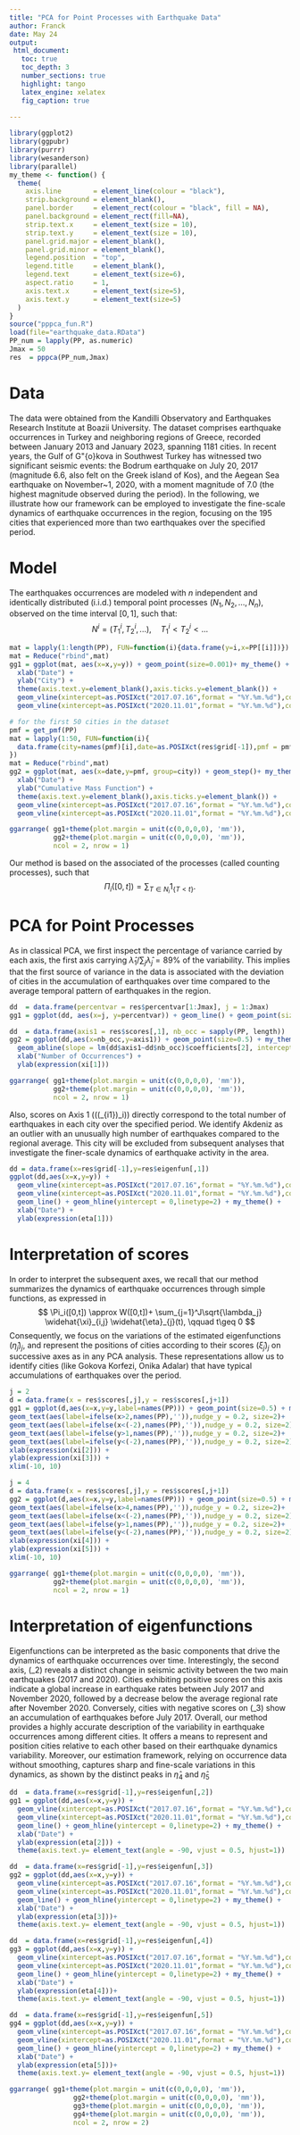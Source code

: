 ```yaml
---
title: "PCA for Point Processes with Earthquake Data"
author: Franck
date: May 24
output:
 html_document:
   toc: true
   toc_depth: 3
   number_sections: true
   highlight: tango
   latex_engine: xelatex 
   fig_caption: true
   
---
```


```r
library(ggplot2)
library(ggpubr)
library(purrr)
library(wesanderson)
library(parallel)
my_theme <- function() {
  theme(   
    axis.line        = element_line(colour = "black"),
    strip.background = element_blank(),
    panel.border     = element_rect(colour = "black", fill = NA),
    panel.background = element_rect(fill=NA),
    strip.text.x     = element_text(size = 10),
    strip.text.y     = element_text(size = 10),
    panel.grid.major = element_blank(), 
    panel.grid.minor = element_blank(),
    legend.position  = "top",
    legend.title     = element_blank(),
    legend.text      = element_text(size=6),  
    aspect.ratio     = 1,
    axis.text.x      = element_text(size=5),
    axis.text.y      = element_text(size=5)
  )
}
source("pppca_fun.R")
load(file="earthquake_data.RData")
PP_num = lapply(PP, as.numeric)
Jmax = 50
res  = pppca(PP_num,Jmax)

```

# Data

The data were obtained from the Kandilli Observatory and Earthquakes Research Institute at Bo\u{g}azi\c{c}i University\footnote{\url{http://www.koeri.boun.edu.tr/sismo/2/earthquake-catalog/}}. The dataset comprises earthquake occurrences in Turkey and neighboring regions of Greece, recorded between January 2013 and January 2023, spanning 1181 cities. In recent years, the Gulf of G\"{o}kova in Southwest Turkey has witnessed two significant seismic events: the Bodrum earthquake on July 20, 2017 (magnitude 6.6, also felt on the Greek island of Kos), and the Aegean Sea earthquake on November~1, 2020, with a moment magnitude of 7.0 (the highest magnitude observed during the period).  In the following, we illustrate how our framework can be employed to investigate the fine-scale dynamics of earthquake occurrences in the region, focusing on the 195 cities that experienced more than two earthquakes over the specified period.	

# Model 

The earthquakes occurrences are modeled with $n$ independent and identically distributed (i.i.d.) temporal point processes $(N_1, N_2, \ldots, N_n)$,  observed on the time interval $[0,1]$, such that:
$$
N^i = (T^i_1, T^i_2,...), \quad T^i_1< T^i_2 < ...
$$

```r
mat = lapply(1:length(PP), FUN=function(i){data.frame(y=i,x=PP[[i]])})
mat = Reduce("rbind",mat)
gg1 = ggplot(mat, aes(x=x,y=y)) + geom_point(size=0.001)+ my_theme() + 
  xlab("Date") + 
  ylab("City") + 
  theme(axis.text.y=element_blank(),axis.ticks.y=element_blank()) + 
  geom_vline(xintercept=as.POSIXct("2017.07.16",format = "%Y.%m.%d"),color = "gray") +
  geom_vline(xintercept=as.POSIXct("2020.11.01",format = "%Y.%m.%d"),color = "gray") 

# for the first 50 cities in the dataset
pmf = get_pmf(PP)
mat = lapply(1:50, FUN=function(i){
  data.frame(city=names(pmf)[i],date=as.POSIXct(res$grid[-1]),pmf = pmf[[i]])
})
mat = Reduce("rbind",mat)
gg2 = ggplot(mat, aes(x=date,y=pmf, group=city)) + geom_step()+ my_theme() + 
  xlab("Date") + 
  ylab("Cumulative Mass Function") + 
  theme(axis.text.y=element_blank(),axis.ticks.y=element_blank()) + 
  geom_vline(xintercept=as.POSIXct("2017.07.16",format = "%Y.%m.%d"),color = "gray") +
  geom_vline(xintercept=as.POSIXct("2020.11.01",format = "%Y.%m.%d"),color = "gray") 

ggarrange( gg1+theme(plot.margin = unit(c(0,0,0,0), 'mm')),
           gg2+theme(plot.margin = unit(c(0,0,0,0), 'mm')),
           ncol = 2, nrow = 1)
```

Our method is based on the associated \textit{cumulative mass functions} of the processes (called counting processes), such that 
$$
\Pi_i([0,t]) = \sum_{T \in N_i} 1_{ \left\{ T<t \right\}}.
$$

# PCA for Point Processes
	
As in classical PCA, we first inspect the percentage of variance carried by each axis, the first axis carrying  $\widehat{\lambda}_1/\sum_j \widehat{\lambda}_j = 89\%$ of the variability. This implies that the first source of variance in the data is associated with the deviation of cities in the accumulation of earthquakes over time compared to the average temporal pattern of earthquakes in the region. 

```r
dd  = data.frame(percentvar = res$percentvar[1:Jmax], j = 1:Jmax)
gg1 = ggplot(dd, aes(x=j, y=percentvar)) + geom_line() + geom_point(size=0.5)+ coord_trans(y="log")+ my_theme() + xlab("Nb of eigen elements") + ylab("%variance (log)")

dd  = data.frame(axis1 = res$scores[,1], nb_occ = sapply(PP, length))
gg2 = ggplot(dd,aes(x=nb_occ,y=axis1)) + geom_point(size=0.5) + my_theme() + 
  geom_abline(slope = lm(dd$axis1~dd$nb_occ)$coefficients[2], intercept = lm(dd$axis1~dd$nb_occ)$coefficients[1]) +
  xlab("Number of Occurrences") + 
  ylab(expression(xi[1])) 

ggarrange( gg1+theme(plot.margin = unit(c(0,0,0,0), 'mm')),
           gg2+theme(plot.margin = unit(c(0,0,0,0), 'mm')),
           ncol = 2, nrow = 1)
```

Also, scores on Axis 1 (\((\widehat\xi_{i1})_i\)) directly correspond to the total number of earthquakes in each city over the specified period. We identify Akdeniz as an outlier with an unusually high number of earthquakes compared to the regional average. This city will be excluded from subsequent analyses that investigate the finer-scale dynamics of earthquake activity in the area.

```r
dd = data.frame(x=res$grid[-1],y=res$eigenfun[,1])
ggplot(dd,aes(x=x,y=y)) + 
  geom_vline(xintercept=as.POSIXct("2017.07.16",format = "%Y.%m.%d"),color = "gray") +
  geom_vline(xintercept=as.POSIXct("2020.11.01",format = "%Y.%m.%d"),color = "gray") +
  geom_line() + geom_hline(yintercept = 0,linetype=2) + my_theme() + 
  xlab("Date") +
  ylab(expression(eta[1]))
```

# Interpretation of scores

In order to interpret the subsequent axes, we recall that our method summarizes the dynamics of earthquake occurrences through simple functions, as expressed in 
$$
\Pi_i([0,t]) \approx W([0,t])+ \sum_{j=1}^J\sqrt{\lambda_j} \widehat{\xi}_{i,j} \widehat{\eta}_{j}(t), \qquad t\geq 0
$$
Consequently, we focus on the variations of the estimated eigenfunctions $(\widehat{\eta}_j)_j$, and represent the positions of cities according to their scores $(\widehat{\xi}_j)_j$ on successive axes as in any PCA analysis. These representations allow us to identify cities (like Gokova Korfezi, Onika Adalar) that have typical accumulations of earthquakes over the period.

```r
j = 2
d = data.frame(x = res$scores[,j],y = res$scores[,j+1])
gg1 = ggplot(d,aes(x=x,y=y,label=names(PP))) + geom_point(size=0.5) + my_theme() + geom_hline(yintercept = 0,linetype=2) + geom_vline(xintercept = 0,linetype=2) + 
geom_text(aes(label=ifelse(x>2,names(PP),'')),nudge_y = 0.2, size=2)+
geom_text(aes(label=ifelse(x<(-2),names(PP),'')),nudge_y = 0.2, size=2)+
geom_text(aes(label=ifelse(y>1,names(PP),'')),nudge_y = 0.2, size=2)+
geom_text(aes(label=ifelse(y<(-2),names(PP),'')),nudge_y = 0.2, size=2)+
xlab(expression(xi[2])) +
ylab(expression(xi[3])) +
xlim(-10, 10)

j = 4
d = data.frame(x = res$scores[,j],y = res$scores[,j+1])
gg2 = ggplot(d,aes(x=x,y=y,label=names(PP))) + geom_point(size=0.5) + my_theme() + geom_hline(yintercept = 0,linetype=2) + geom_vline(xintercept = 0,linetype=2) + 
geom_text(aes(label=ifelse(x>4,names(PP),'')),nudge_y = 0.2, size=2)+
geom_text(aes(label=ifelse(x<(-2),names(PP),'')),nudge_y = 0.2, size=2)+
geom_text(aes(label=ifelse(y>1,names(PP),'')),nudge_y = 0.2, size=2)+
geom_text(aes(label=ifelse(y<(-2),names(PP),'')),nudge_y = 0.2, size=2)+
xlab(expression(xi[4])) +
ylab(expression(xi[5])) +
xlim(-10, 10)

ggarrange( gg1+theme(plot.margin = unit(c(0,0,0,0), 'mm')),
           gg2+theme(plot.margin = unit(c(0,0,0,0), 'mm')),
           ncol = 2, nrow = 1)


```

# Interpretation of eigenfunctions

Eigenfunctions can be interpreted as the basic components that drive the dynamics of earthquake occurrences over time. Interestingly, the second axis, \(\widehat\eta_2\) reveals a distinct change in seismic activity between the two main earthquakes (2017 and 2020). Cities exhibiting positive scores on this axis indicate a global increase in earthquake rates between July 2017 and November 2020, followed by a decrease below the average regional rate after November 2020. Conversely, cities with negative scores on \(\widehat{\eta}_3\) show an accumulation of earthquakes before July 2017. Overall, our method provides a highly accurate description of the variability in earthquake occurrences among different cities. It offers a means to represent and position cities relative to each other based on their earthquake dynamics variability. Moreover, our estimation framework, relying on occurrence data without smoothing, captures sharp and fine-scale variations in this dynamics, as shown by the distinct peaks in $\widehat{\eta}_4$ and $\widehat{\eta}_5$ 

```r
dd  = data.frame(x=res$grid[-1],y=res$eigenfun[,2])
gg1 = ggplot(dd,aes(x=x,y=y)) + 
  geom_vline(xintercept=as.POSIXct("2017.07.16",format = "%Y.%m.%d"),color = "gray") +
  geom_vline(xintercept=as.POSIXct("2020.11.01",format = "%Y.%m.%d"),color = "gray") +
  geom_line() + geom_hline(yintercept = 0,linetype=2) + my_theme() + 
  xlab("Date") +
  ylab(expression(eta[2])) +
  theme(axis.text.y= element_text(angle = -90, vjust = 0.5, hjust=1))

dd  = data.frame(x=res$grid[-1],y=res$eigenfun[,3])
gg2 = ggplot(dd,aes(x=x,y=y)) + 
  geom_vline(xintercept=as.POSIXct("2017.07.16",format = "%Y.%m.%d"),color = "gray") +
  geom_vline(xintercept=as.POSIXct("2020.11.01",format = "%Y.%m.%d"),color = "gray") +
  geom_line() + geom_hline(yintercept = 0,linetype=2) + my_theme() + 
  xlab("Date") +
  ylab(expression(eta[3]))+
  theme(axis.text.y= element_text(angle = -90, vjust = 0.5, hjust=1))

dd  = data.frame(x=res$grid[-1],y=res$eigenfun[,4])
gg3 = ggplot(dd,aes(x=x,y=y)) + 
  geom_vline(xintercept=as.POSIXct("2017.07.16",format = "%Y.%m.%d"),color = "gray") +
  geom_vline(xintercept=as.POSIXct("2020.11.01",format = "%Y.%m.%d"),color = "gray") +
  geom_line() + geom_hline(yintercept = 0,linetype=2) + my_theme() + 
  xlab("Date") +
  ylab(expression(eta[4]))+
  theme(axis.text.y= element_text(angle = -90, vjust = 0.5, hjust=1))

dd  = data.frame(x=res$grid[-1],y=res$eigenfun[,5])
gg4 = ggplot(dd,aes(x=x,y=y)) + 
  geom_vline(xintercept=as.POSIXct("2017.07.16",format = "%Y.%m.%d"),color = "gray") +
  geom_vline(xintercept=as.POSIXct("2020.11.01",format = "%Y.%m.%d"),color = "gray") +
  geom_line() + geom_hline(yintercept = 0,linetype=2) + my_theme() + 
  xlab("Date") +
  ylab(expression(eta[5]))+
  theme(axis.text.y= element_text(angle = -90, vjust = 0.5, hjust=1))

ggarrange( gg1+theme(plot.margin = unit(c(0,0,0,0), 'mm')),
                gg2+theme(plot.margin = unit(c(0,0,0,0), 'mm')),
                gg3+theme(plot.margin = unit(c(0,0,0,0), 'mm')),
                gg4+theme(plot.margin = unit(c(0,0,0,0), 'mm')),
                ncol = 2, nrow = 2)
```

